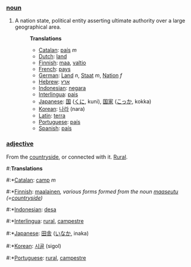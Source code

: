 ===[[noun]]===

# A nation state, political entity asserting ultimate authority over a large geographical area.
#:'''Translations'''
#:*[[Catalan]]: [[país]] ''m''
#:*[[Dutch]]: [[land]]
#:*[[Finnish]]: [[maa]], [[valtio]]
#:*[[French]]: [[pays]]
#:*[[German]]: [[Land]] ''n'', [[Staat]] ''m'', [[Nation]] ''f''
#:*[[Hebrew]]: [[ארץ]]
#:*[[Indonesian]]: [[negara]]
#:*[[Interlingua]]: [[pais]]
#:*[[Japanese]]: [[国]] ([[くに]], kuni), [[国家]] ([[こっか]], kokka)
#:*[[Korean]]: [[나라]] (nara)
#:*[[Latin]]: [[terra]]
#:*[[Portuguese]]: [[país]]
#:*[[Spanish]]: [[país]]

===[[adjective]]===

From the [[countryside]], or connected with it. [[Rural]].
#:'''Translations'''
#:*[[Catalan]]: [[camp]] ''m''
#:*[[Finnish]]: [[maalainen]]'', various forms formed from the noun [[maaseutu]] (=[[countryside]])''
#:*[[Indonesian]]: [[desa]]
#:*[[Interlingua]]: [[rural]], [[campestre]]
#:*[[Japanese]]: [[田舎]] ([[いなか]], inaka)
#:*[[Korean]]: [[시골]] (sigol)
#:*[[Portuguese]]: [[rural]], [[campestre]]
